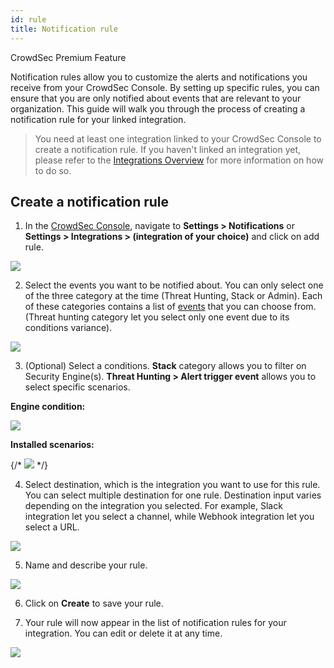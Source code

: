 ```yaml
---
id: rule
title: Notification rule
---
```



<div className="mb-4">
    <Badge variant="premium">CrowdSec Premium Feature</Badge>
</div>

Notification rules allow you to customize the alerts and notifications you receive from your CrowdSec Console.
By setting up specific rules, you can ensure that you are only notified about events that are relevant to your organization.
This guide will walk you through the process of creating a notification rule for your linked integration.

> You need at least one integration linked to your CrowdSec Console to create a notification rule.
> If you haven't linked an integration yet, please refer to the [Integrations Overview](overview.mdx) for more information on how to do so.

## Create a notification rule

1. In the [CrowdSec Console](https://app.crowdsec.net), navigate to **Settings > Notifications** or **Settings > Integrations > (integration of your choice)** and click on add rule.

![](/img/console/notification_integrations/notification-rule-list.png)

2. Select the events you want to be notified about. You can only select one of the three category at the time (Threat Hunting, Stack or Admin). Each of these categories contains a list of [events](overview.mdx) that you can choose from. (Threat hunting category let you select only one event due to its conditions variance).

![](/img/console/notification_integrations/events-selection.png)

3. (Optional) Select a conditions. **Stack** category allows you to filter on Security Engine(s). **Threat Hunting > Alert trigger event** allows you to select specific scenarios.

**Engine condition:**

![](/img/console/notification_integrations/engine-condition-selection.png)

**Installed scenarios:**

{/* ![](/img/console/notification_integrations/scenario-condition-selection.png) */}

4. Select destination, which is the integration you want to use for this rule. You can select multiple destination for one rule. Destination input varies depending on the integration you selected. For example, Slack integration let you select a channel, while Webhook integration let you select a URL.

![](/img/console/notification_integrations/slack-destination-selection.png)

5. Name and describe your rule.

![](/img/console/notification_integrations/rule-information.png)

6. Click on **Create** to save your rule.

7. Your rule will now appear in the list of notification rules for your integration. You can edit or delete it at any time.

![](/img/console/notification_integrations/notification-rule-list.png)

